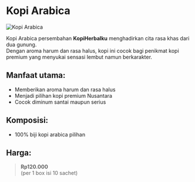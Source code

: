 # Kopi Arabica

![Kopi Arabica](/assets/kopiMDX/kopiArabica_removed.png)

Kopi Arabica persembahan **KopiHerbalku** menghadirkan cita rasa khas dari dua gunung.  
Dengan aroma harum dan rasa halus, kopi ini cocok bagi penikmat kopi premium yang menyukai sensasi lembut namun berkarakter.

## Manfaat utama:

- Memberikan aroma harum dan rasa halus
- Menjadi pilihan kopi premium Nusantara
- Cocok diminum santai maupun serius

## Komposisi:

- 100% biji kopi arabica pilihan

## Harga:

> **Rp120.000**  
> (per 1 box isi 10 sachet)
